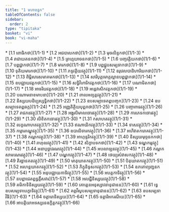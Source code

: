 ```yaml
---
title: "1 មហាខន្ធក"
tableOfContents: false
sidebar:
  order: 2
type: "tipitaka"
basket: "vi"
book: "vi-maha"
---
```



<DynamicBreadcrumb />



<TableOfContents book="vi-maha" section="1">
* [1.1 ពោធិកថា](1/1-1)
* [1.2 អជបាលកថា](1/1-2)
* [1.3 មុចលិន្ទកថា](1/1-3)
* [1.4 រាជាយតនកថា](1/1-4)
* [1.5 ព្រហ្មយាចនកថា](1/1-5)
* [1.6 បញ្ចវគ្គិយកថា](1/1-6)
* [1.7 បព្ពជ្ជាកថា](1/1-7)
* [1.8 មារកថា](1/1-8)
* [1.9 បព្ពជ្ជូបសម្បទាកថា](1/1-9)
* [1.10 ទុតិយមារកថា](1/1-10)
* [1.11 ភទ្ទវគ្គិយវត្ថុ](1/1-11)
* [1.12 ឧរុវេលបាដិហារិយកថា](1/1-12)
* [1.13 ពិម្ពិសារសមាគមកថា](1/1-13)
* [1.14 សារិបុត្តមោគ្គល្លានបព្ពជ្ជាកថា](1/1-14)
* [1.15 ឧបជ្ឈាយវត្តកថា](1/1-15)
* [1.16 សទ្ធិវិហារិកវត្តកថា](1/1-16)
* [1.17 បណាមិតកថា](1/1-17)
* [1.18 អាចរិយវត្តកថា](1/1-18)
* [1.19 អន្តេវាសិកវត្តកថា](1/1-19)
* [1.20 បណាមនាខមាបនា](1/1-20)
* [1.21 ពាលអព្យត្តវត្ថុ](1/1-21)
* [1.22 និស្សយបដិប្បស្សទ្ធិកថា](1/1-22)
* [1.23 ឧបសម្បាទេតព្ពបញ្ចក](1/1-23)
* [1.24 ឧបសម្បាទេតព្ពឆក្ក](1/1-24)
* [1.25 អញ្ញតិត្ថិយបុព្ពកថា](1/1-25)
* [1.26 បញ្ចាពាធវត្ថុ](1/1-26)
* [1.27 រាជភដវត្ថុ](1/1-27)
* [1.28 អង្គុលិមាលចោរវត្ថុ](1/1-28)
* [1.29 ការភេទកចោរវត្ថុ](1/1-29)
* [1.30 លិខិតកចោរវត្ថុ](1/1-30)
* [1.31 កសាហតវត្ថុ](1/1-31)
* [1.32 លក្ខណាហតវត្ថុ](1/1-32)
* [1.33 ឥណាយិកវត្ថុ](1/1-33)
* [1.34 ទាសវត្ថុ](1/1-34)
* [1.35 កម្មារភណ្ឌុវត្ថុ](1/1-35)
* [1.36 ឧបាលិទារកវត្ថុ](1/1-36)
* [1.37 អហិវាតករោគវត្ថុ](1/1-37)
* [1.38 កណ្ដកវត្ថុ](1/1-38)
* [1.39 អាហុន្ទរិកវត្ថុ](1/1-39)
* [1.40 និស្សយមុច្ចនកកថា](1/1-40)
* [1.41 រាហុលវត្ថុ](1/1-41)
* [1.42 សិក្ខាបទកថា](1/1-42)
* [1.43 ទណ្ឌកម្មវត្ថុ](1/1-43)
* [1.44 អនាបុច្ឆាវរណវត្ថុ](1/1-44)
* [1.45 អបលាឡនវត្ថុ](1/1-45)
* [1.46 កណ្ដកសាមណេរវត្ថុ](1/1-46)
* [1.47 បណ្ឌកវត្ថុ](1/1-47)
* [1.48 ថេយ្យសំវាសកវត្ថុ](1/1-48)
* [1.49 តិរច្ឆានគតវត្ថុ](1/1-49)
* [1.50 មាតុឃាតកវត្ថុ](1/1-50)
* [1.51 បិតុឃាតកវត្ថុ](1/1-51)
* [1.52 អរហន្តឃាតកវត្ថុ](1/1-52)
* [1.53 ភិក្ខុនិទូសកវត្ថុ](1/1-53)
* [1.54 ឧភតោព្យញ្ជនកវត្ថុ](1/1-54)
* [1.55 អនុបជ្ឈាយកាទិវត្ថុ](1/1-55)
* [1.56 អបត្តកាទិវត្ថុ](1/1-56)
* [1.57 នបព្ពាជេតព្ពទ្វត្តឹសវារ](1/1-57)
* [1.58 អលជ្ជីនិស្សយវត្ថុ](1/1-58)
* [1.59 គមិកាទិនិស្សយវត្ថុ](1/1-59)
* [1.60 គោត្តេនអនុស្សាវនានុជានន](1/1-60)
* [1.61 ទ្វេឧបសម្បទាបេក្ខាទិវត្ថុ](1/1-61)
* [1.62 គព្ភវីសូបសម្បទានុជានន](1/1-62)
* [1.63 ឧបសម្បទាវិធិ](1/1-63)
* [1.64 ចត្តារោនិស្សយ](1/1-64)
* [1.65 ចត្តារិអករណីយ](1/1-65)
* [1.66 អាបត្តិយាអទស្សនេឧក្ខិត្តកវត្ថុ](1/1-66)
</TableOfContents>